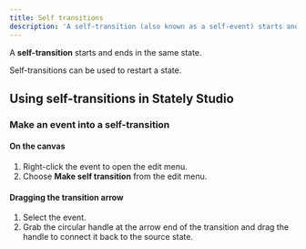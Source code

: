 ```yaml
---
title: Self transitions
description: 'A self-transition (also known as a self-event) starts and ends in the same state. Self-transitions can be used to restart a state.'
---
```


A **self-transition** starts and ends in the same state.

Self-transitions can be used to restart a state.

## Using self-transitions in Stately Studio

### Make an event into a self-transition

#### On the canvas

1. Right-click the event to open the edit menu.
2. Choose **Make self transition** from the edit menu.

#### Dragging the transition arrow

1. Select the event.
2. Grab the circular handle at the arrow end of the transition and drag the handle to connect it back to the source state.